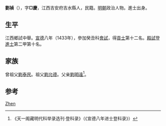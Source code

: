 {{Otheruses|other=名为刘祯的其他人物|刘祯}}

'''劉禎'''（{{bd|1396年||？}}），字'''□慶'''，江西吉安府吉水縣人，民籍。[[明朝|明朝]]政治人物。進士出身。

== 生平 ==
江西鄉試中舉。[[宣德|宣德]]八年（1433年），參加癸丑科[[會試|會試]]，得[[貢士|貢士]]第十二名。[[殿試|殿試]]登[[進士|進士]]第二甲第十名。

== 家族 ==
曾祖父[[劉泰民|劉泰民]]。祖父[[劉允德|劉允德]]。父亲[[劉明遠|劉明遠]]<ref>《天一阁藏明代科举录选刊·登科录》（《宣德八年进士登科录》）</ref>。

== 参考 ==
{{reflist}}

{{宣德八年癸丑科殿試金榜}}

{{Authority control}}

{{DEFAULTSORT:Liu刘}}
[[Category:刘姓|Zhen]]


{{明朝人物小作品}}